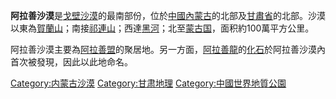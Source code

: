 '''阿拉善沙漠'''是[[戈壁沙漠|戈壁沙漠]]的最南部份，位於[[中华人民共和国|中國]][[内蒙古自治区|內蒙古]]的北部及[[甘肅省|甘肅省]]的北部。沙漠以東為[[賀蘭山|賀蘭山]]；南接[[祁連山|祁連山]]；西達[[黑河|黑河]]；北至[[蒙古国|蒙古国]]，面积約100萬平方公里。

阿拉善沙漠主要為[[阿拉善盟|阿拉善盟]]的聚居地。另一方面，[[阿拉善龍|阿拉善龍]]的[[化石|化石]]於阿拉善沙漠內首次被發現，因此以此地命名。

{{PRChina-geo-stub}}

[[Category:内蒙古沙漠|Category:内蒙古沙漠]]
[[Category:甘肃地理|Category:甘肃地理]]
[[Category:中國世界地質公園|Category:中國世界地質公園]]